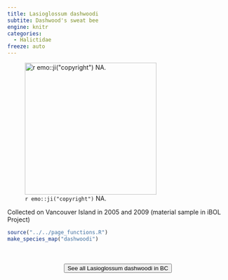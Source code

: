 ```yaml
---
title: Lasioglossum dashwoodi
subtite: Dashwood's sweat bee
engine: knitr
categories:
  - Halictidae
freeze: auto
---
```

![`r emo::ji("copyright")` NA.](/files/no_bee.png){height=300}

Collected on Vancouver Island in 2005 and 2009 (material sample in iBOL Project)



```r
source("../../page_functions.R")
make_species_map("dashwoodi")
```
<br><br>
<center>


<a href="NA"><button type="button" class="btn btn-secondary">See all Lasioglossum dashwoodi in BC <i class="fa-solid fa-arrow-up-right-from-square"></i> </button></a>
</center>
